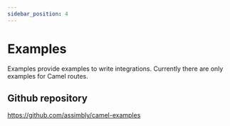 ```yaml
---
sidebar_position: 4
---
```


# Examples

Examples provide examples to write integrations. Currently there are only examples for Camel routes.


## Github repository

https://github.com/assimbly/camel-examples
